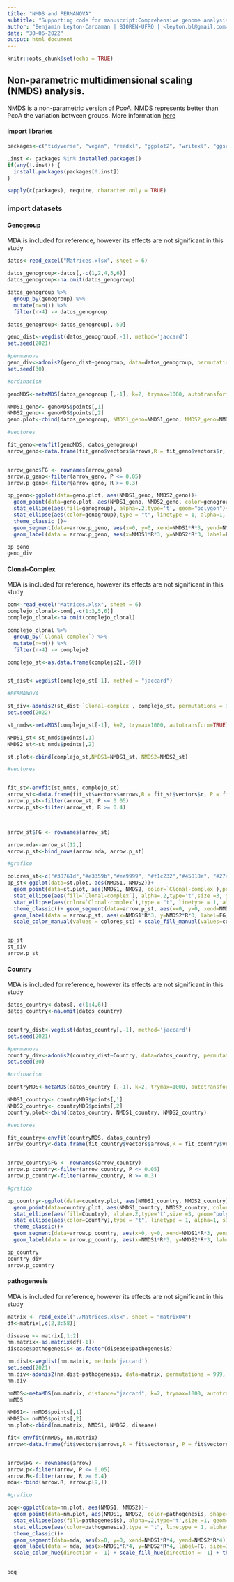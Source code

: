 ---
title: "NMDS and PERMANOVA"
subtitle: "Supporting code for manuscript:Comprehensive genome analysis of Neisseria meningitidis from South America reveals a distinctive pathogenicity-related prophages repertoire"
author: "Benjamin Leyton-Carcaman | BIOREN-UFRO | <leyton.bl@gmail.com>"
date: "30-06-2022"
output: html_document
---

```{r setup, include=FALSE}
knitr::opts_chunk$set(echo = TRUE)
```


## Non-parametric multidimensional scaling (NMDS) analysis.

NMDS is a non-parametric version of PcoA. NMDS represents better than PcoA the variation between groups. More information [here](https://riffomonas.org/code_club/2022-02-14-nmds)

#### import libraries

```{r message=FALSE, warning=FALSE}
packages<-c("tidyverse", "vegan", "readxl", "ggplot2", "writexl", "ggsci", "patchwork")

.inst <- packages %in% installed.packages()
if(any(!.inst)) {
  install.packages(packages[!.inst])
}

sapply(c(packages), require, character.only = TRUE)
```

### import datasets

#### Genogroup

MDA is included for reference, however its effects are not significant in this study

```{r warning=FALSE}

datos<-read_excel("Matrices.xlsx", sheet = 6)

datos_genogroup<-datos[,-c(1,2,4,5,6)]
datos_genogroup<-na.omit(datos_genogroup)

datos_genogroup %>%
  group_by(genogroup) %>%
  mutate(n=n()) %>%
  filter(n>4) -> datos_genogroup

datos_genogroup<-datos_genogroup[,-59]

geno_dist<-vegdist(datos_genogroup[,-1], method='jaccard')
set.seed(2021)

#permanova
geno_div<-adonis2(geno_dist~genogroup, data=datos_genogroup, permutations = 999, method="jaccard")
set.seed(30)

#ordinacion

genoMDS<-metaMDS(datos_genogroup [,-1], k=2, trymax=1000, autotransform=TRUE)

NMDS1_geno<- genoMDS$points[,1]
NMDS2_geno<- genoMDS$points[,2]
geno.plot<-cbind(datos_genogroup, NMDS1_geno=NMDS1_geno, NMDS2_geno=NMDS2_geno)

#vectores

fit_geno<-envfit(genoMDS, datos_genogroup)
arrow_geno<-data.frame(fit_geno$vectors$arrows,R = fit_geno$vectors$r, P = fit_geno$vectors$pvals)


arrow_geno$FG <- rownames(arrow_geno)
arrow.p_geno<-filter(arrow_geno, P <= 0.05)
arrow.p_geno<-filter(arrow_geno, R >= 0.3)

pp_geno<-ggplot(data=geno.plot, aes(NMDS1_geno, NMDS2_geno))+
  geom_point(data=geno.plot, aes(NMDS1_geno, NMDS2_geno, color=genogroup),position=position_jitter(.2), size=2)+
  stat_ellipse(aes(fill=genogroup), alpha=.2,type='t', geom="polygon")+ 
  stat_ellipse(aes(color=genogroup),type = "t", linetype = 1, alpha=1, size=1.0) +
  theme_classic ()+
  geom_segment(data=arrow.p_geno, aes(x=0, y=0, xend=NMDS1*R*3, yend=NMDS2*R*3), arrow=arrow(length=unit(0.2, "cm"))) +
  geom_label(data = arrow.p_geno, aes(x=NMDS1*R*3, y=NMDS2*R*3, label=FG), position = "identity")

pp_geno
geno_div

```

#### Clonal-Complex

MDA is included for reference, however its effects are not significant in this study

```{r warning=FALSE}

com<-read_excel("Matrices.xlsx", sheet = 6)
complejo_clonal<-com[,-c(1:3,5,6)]
complejo_clonal<-na.omit(complejo_clonal)

complejo_clonal %>%
  group_by(`Clonal-complex`) %>%
  mutate(n=n()) %>%
  filter(n>4) -> complejo2

complejo_st<-as.data.frame(complejo2[,-59])


st_dist<-vegdist(complejo_st[-1], method = "jaccard")

#PERMANOVA

st_div<-adonis2(st_dist~`Clonal-complex`, complejo_st, permutations = 999, method = "jaccard")
set.seed(2022)

st_nmds<-metaMDS(complejo_st[-1], k=2, trymax=1000, autotransform=TRUE)

NMDS1_st<-st_nmds$points[,1]
NMDS2_st<-st_nmds$points[,2]

st.plot<-cbind(complejo_st,NMDS1=NMDS1_st, NMDS2=NMDS2_st)

#vectores


fit_st<-envfit(st_nmds, complejo_st)
arrow_st<-data.frame(fit_st$vectors$arrows,R = fit_st$vectors$r, P = fit_st$vectors$pvals)
arrow.p_st<-filter(arrow_st, P <= 0.05)
arrow.p_st<-filter(arrow_st, R >= 0.4)



arrow_st$FG <- rownames(arrow_st)

arrow.mda<-arrow_st[12,]
arrow.p_st<-bind_rows(arrow.mda, arrow.p_st)

#grafico

colores_st<-c("#38761d","#e3359b","#ea9999", "#f1c232","#45818e", "#274e13", "#b4a7d6", "#f6b26b", "#a2c4c9")
pp_st<-ggplot(data=st.plot, aes(NMDS1, NMDS2))+
  geom_point(data=st.plot, aes(NMDS1, NMDS2, color=`Clonal-complex`),position=position_jitter(.2), size=2)+
  stat_ellipse(aes(fill=`Clonal-complex`), alpha=.2,type='t',size =3, geom="polygon")+
  stat_ellipse(aes(color=`Clonal-complex`),type = "t", linetype = 1, alpha=1, size=1.0) +
  theme_classic()+ geom_segment(data=arrow.p_st, aes(x=0, y=0, xend=NMDS1*R*3, yend=NMDS2*R*3), arrow=arrow(length=unit(0.2, "cm"))) + 
  geom_label(data = arrow.p_st, aes(x=NMDS1*R*3, y=NMDS2*R*3, label=FG, size=10), position = "identity") +
  scale_color_manual(values = colores_st) + scale_fill_manual(values=colores_st) + theme(legend.position = "right", legend.title = element_blank(), legend.text = element_text(size = 15),legend.key = element_rect(fill = "white", colour = "black"))


pp_st
st_div
arrow.p_st

```

#### Country

MDA is included for reference, however its effects are not significant in this study

```{r}

datos_country<-datos[,-c(1:4,6)]
datos_country<-na.omit(datos_country)


country_dist<-vegdist(datos_country[,-1], method='jaccard')
set.seed(2021)

#permanova
country_div<-adonis2(country_dist~Country, data=datos_country, permutations = 999, method="jaccard")
set.seed(30)

#ordinacion

countryMDS<-metaMDS(datos_country [,-1], k=2, trymax=1000, autotransform=TRUE)

NMDS1_country<- countryMDS$points[,1]
NMDS2_country<- countryMDS$points[,2]
country.plot<-cbind(datos_country, NMDS1_country, NMDS2_country)

#vectores

fit_country<-envfit(countryMDS, datos_country)
arrow_country<-data.frame(fit_country$vectors$arrows,R = fit_country$vectors$r, P = fit_country$vectors$pvals)


arrow_country$FG <- rownames(arrow_country)
arrow.p_country<-filter(arrow_country, P <= 0.05)
arrow.p_country<-filter(arrow_country, R >= 0.3)

#grafico

pp_country<-ggplot(data=country.plot, aes(NMDS1_country, NMDS2_country))+
  geom_point(data=country.plot, aes(NMDS1_country, NMDS2_country, color=Country),position=position_jitter(.2), size=2)+
  stat_ellipse(aes(fill=Country), alpha=.2,type='t',size =3, geom="polygon")+ 
  stat_ellipse(aes(color=Country),type = "t", linetype = 1, alpha=1, size=1.0) +
  theme_classic()+
  geom_segment(data=arrow.p_country, aes(x=0, y=0, xend=NMDS1*R*3, yend=NMDS2*R*3), arrow=arrow(length=unit(0.2, "cm"))) +
  geom_label(data = arrow.p_country, aes(x=NMDS1*R*3, y=NMDS2*R*3, label=FG), position = "identity")

pp_country
country_div
arrow.p_country


```

#### pathogenesis

MDA is included for reference, however its effects are not significant in this study

```{r message=FALSE, warning=FALSE}

matrix <- read_excel("./Matrices.xlsx", sheet = "matrix04")
df<-matrix[,c(2,3:58)]

disease <- matrix[,1:2]
nm.matrix<-as.matrix(df[-1])
disease$pathogenesis<-as.factor(disease$pathogenesis)

nm.dist<-vegdist(nm.matrix, method='jaccard')
set.seed(2021)
nm.div<-adonis2(nm.dist~pathogenesis, data=matrix, permutations = 999, method="jaccard")
nm.div

nmMDS<-metaMDS(nm.matrix, distance="jaccard", k=2, trymax=1000, autotransform=TRUE)
nmMDS

NMDS1<- nmMDS$points[,1]
NMDS2<- nmMDS$points[,2]
nm.plot<-cbind(nm.matrix, NMDS1, NMDS2, disease)

fit<-envfit(nmMDS, nm.matrix)
arrow<-data.frame(fit$vectors$arrows,R = fit$vectors$r, P = fit$vectors$pvals)


arrow$FG <- rownames(arrow)
arrow.p<-filter(arrow, P <= 0.05)
arrow.R<-filter(arrow, R >= 0.4)
mda<-rbind(arrow.R, arrow.p[9,])

#grafico

pqq<-ggplot(data=nm.plot, aes(NMDS1, NMDS2))+
  geom_point(data=nm.plot, aes(NMDS1, NMDS2, color=pathogenesis, shape=pathogenesis),position=position_jitter(.2), size=2)+
  stat_ellipse(aes(fill=pathogenesis), alpha=.2,type='t',size =1, geom="polygon")+ 
  stat_ellipse(aes(color=pathogenesis),type = "t", linetype = 1, alpha=1, size=1.0) +
  theme_classic()+
  geom_segment(data=mda, aes(x=0, y=0, xend=NMDS1*R*4, yend=NMDS2*R*4), arrow=arrow(length=unit(0.2, "cm"))) +
  geom_label(data = mda, aes(x=NMDS1*R*4, y=NMDS2*R*4, label=FG, size=10), position = "identity") +
  scale_color_hue(direction = -1) + scale_fill_hue(direction = -1) + theme(legend.position = "right", legend.title = element_blank(), legend.text = element_text(size = 15),
                                                                           legend.key = element_rect(fill = "white", colour = "black"))

pqq
```

